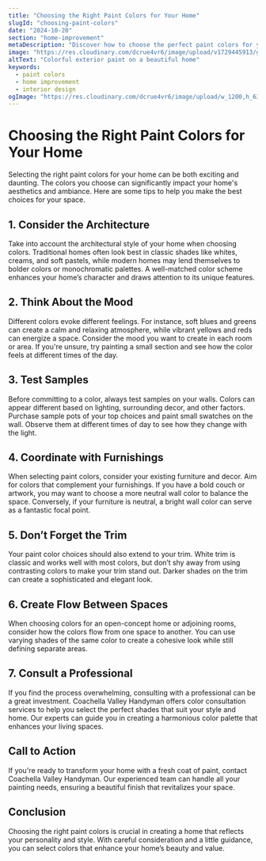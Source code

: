```yaml
---
title: "Choosing the Right Paint Colors for Your Home"
slugId: "choosing-paint-colors"
date: "2024-10-20"
section: "home-improvement"
metaDescription: "Discover how to choose the perfect paint colors for your home, enhancing its aesthetics and value."
image: "https://res.cloudinary.com/dcrue4vr6/image/upload/v1729445913/general-handyman.jpg"
altText: "Colorful exterior paint on a beautiful home"
keywords:
  - paint colors
  - home improvement
  - interior design
ogImage: "https://res.cloudinary.com/dcrue4vr6/image/upload/w_1200,h_630,q_auto,f_auto/v1729445913/general-handyman.jpg"
---
```


# Choosing the Right Paint Colors for Your Home

Selecting the right paint colors for your home can be both exciting and daunting. The colors you choose can significantly impact your home's aesthetics and ambiance. Here are some tips to help you make the best choices for your space.

## 1. Consider the Architecture

Take into account the architectural style of your home when choosing colors. Traditional homes often look best in classic shades like whites, creams, and soft pastels, while modern homes may lend themselves to bolder colors or monochromatic palettes. A well-matched color scheme enhances your home’s character and draws attention to its unique features.

## 2. Think About the Mood

Different colors evoke different feelings. For instance, soft blues and greens can create a calm and relaxing atmosphere, while vibrant yellows and reds can energize a space. Consider the mood you want to create in each room or area. If you're unsure, try painting a small section and see how the color feels at different times of the day.

## 3. Test Samples

Before committing to a color, always test samples on your walls. Colors can appear different based on lighting, surrounding decor, and other factors. Purchase sample pots of your top choices and paint small swatches on the wall. Observe them at different times of day to see how they change with the light.

## 4. Coordinate with Furnishings

When selecting paint colors, consider your existing furniture and decor. Aim for colors that complement your furnishings. If you have a bold couch or artwork, you may want to choose a more neutral wall color to balance the space. Conversely, if your furniture is neutral, a bright wall color can serve as a fantastic focal point.

## 5. Don’t Forget the Trim

Your paint color choices should also extend to your trim. White trim is classic and works well with most colors, but don’t shy away from using contrasting colors to make your trim stand out. Darker shades on the trim can create a sophisticated and elegant look.

## 6. Create Flow Between Spaces

When choosing colors for an open-concept home or adjoining rooms, consider how the colors flow from one space to another. You can use varying shades of the same color to create a cohesive look while still defining separate areas.

## 7. Consult a Professional

If you find the process overwhelming, consulting with a professional can be a great investment. Coachella Valley Handyman offers color consultation services to help you select the perfect shades that suit your style and home. Our experts can guide you in creating a harmonious color palette that enhances your living spaces.

## Call to Action

If you're ready to transform your home with a fresh coat of paint, contact Coachella Valley Handyman. Our experienced team can handle all your painting needs, ensuring a beautiful finish that revitalizes your space.

## Conclusion

Choosing the right paint colors is crucial in creating a home that reflects your personality and style. With careful consideration and a little guidance, you can select colors that enhance your home’s beauty and value.
